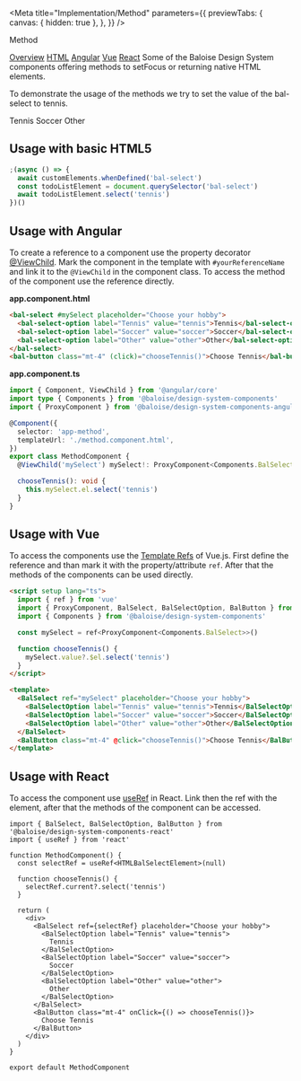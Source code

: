 
<Meta
  title="Implementation/Method"
  parameters={{
    previewTabs: {
      canvas: { hidden: true },
    },
  }}
/>

<bal-doc-banner id="overview" subtitle="Implementation">Method</bal-doc-banner>

<bal-doc-tabs>
  <a href="#overview">Overview</a>
  <a href="#usage-with-basic-html5">HTML</a>
  <a href="#usage-with-angular">Angular</a>
  <a href="#usage-with-vue">Vue</a>
  <a href="#usage-with-react">React</a>
</bal-doc-tabs>

<bal-doc-lead>
  Some of the Baloise Design System components offering methods to setFocus or returning native HTML elements.
</bal-doc-lead>

To demonstrate the usage of the methods we try to set the value of the bal-select to tennis.

<Canvas withSource="none">
  <bal-app>
    <bal-select placeholder="Choose your hobby">
      <bal-select-option label="Tennis" value="tennis">
        Tennis
      </bal-select-option>
      <bal-select-option label="Soccer" value="soccer">
        Soccer
      </bal-select-option>
      <bal-select-option label="Other" value="other">
        Other
      </bal-select-option>
    </bal-select>
  </bal-app>
</Canvas>

## Usage with basic HTML5

```js
;(async () => {
  await customElements.whenDefined('bal-select')
  const todoListElement = document.querySelector('bal-select')
  await todoListElement.select('tennis')
})()
```

## Usage with Angular

To create a reference to a component use the property decorator [@ViewChild](https://angular.io/api/core/ViewChild).
Mark the component in the template with `#yourReferenceName` and link it to the `@ViewChild` in the component class.
To access the method of the component use the reference directly.

**app.component.html**

```html
<bal-select #mySelect placeholder="Choose your hobby">
  <bal-select-option label="Tennis" value="tennis">Tennis</bal-select-option>
  <bal-select-option label="Soccer" value="soccer">Soccer</bal-select-option>
  <bal-select-option label="Other" value="other">Other</bal-select-option>
</bal-select>
<bal-button class="mt-4" (click)="chooseTennis()">Choose Tennis</bal-button>
```

**app.component.ts**

```ts
import { Component, ViewChild } from '@angular/core'
import type { Components } from '@baloise/design-system-components'
import { ProxyComponent } from '@baloise/design-system-components-angular'

@Component({
  selector: 'app-method',
  templateUrl: './method.component.html',
})
export class MethodComponent {
  @ViewChild('mySelect') mySelect!: ProxyComponent<Components.BalSelect>

  chooseTennis(): void {
    this.mySelect.el.select('tennis')
  }
}
```

## Usage with Vue

To access the components use the [Template Refs](https://vuejs.org/guide/essentials/template-refs.html) of Vue.js.
First define the reference and than mark it with the property/attribute `ref`.
After that the methods of the components can be used directly.

```html
<script setup lang="ts">
  import { ref } from 'vue'
  import { ProxyComponent, BalSelect, BalSelectOption, BalButton } from '@baloise/design-system-components-vue'
  import { Components } from '@baloise/design-system-components'

  const mySelect = ref<ProxyComponent<Components.BalSelect>>()

  function chooseTennis() {
    mySelect.value?.$el.select('tennis')
  }
</script>

<template>
  <BalSelect ref="mySelect" placeholder="Choose your hobby">
    <BalSelectOption label="Tennis" value="tennis">Tennis</BalSelectOption>
    <BalSelectOption label="Soccer" value="soccer">Soccer</BalSelectOption>
    <BalSelectOption label="Other" value="other">Other</BalSelectOption>
  </BalSelect>
  <BalButton class="mt-4" @click="chooseTennis()">Choose Tennis</BalButton>
</template>
```

## Usage with React

To access the component use [useRef](https://reactjs.org/docs/hooks-reference.html#useref) in React.
Link then the ref with the element, after that the methods of the component can be accessed.

```tsx
import { BalSelect, BalSelectOption, BalButton } from '@baloise/design-system-components-react'
import { useRef } from 'react'

function MethodComponent() {
  const selectRef = useRef<HTMLBalSelectElement>(null)

  function chooseTennis() {
    selectRef.current?.select('tennis')
  }

  return (
    <div>
      <BalSelect ref={selectRef} placeholder="Choose your hobby">
        <BalSelectOption label="Tennis" value="tennis">
          Tennis
        </BalSelectOption>
        <BalSelectOption label="Soccer" value="soccer">
          Soccer
        </BalSelectOption>
        <BalSelectOption label="Other" value="other">
          Other
        </BalSelectOption>
      </BalSelect>
      <BalButton class="mt-4" onClick={() => chooseTennis()}>
        Choose Tennis
      </BalButton>
    </div>
  )
}

export default MethodComponent
```

<bal-doc-github link="/stories/implementation/04-method.stories.mdx"></bal-doc-github>
